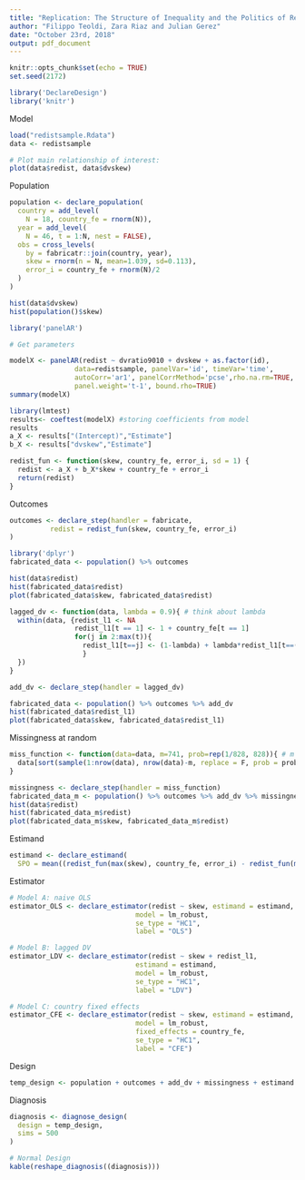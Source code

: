 ```yaml
---
title: "Replication: The Structure of Inequality and the Politics of Redistribution"
author: "Filippo Teoldi, Zara Riaz and Julian Gerez"
date: "October 23rd, 2018"
output: pdf_document
---
```


```r
knitr::opts_chunk$set(echo = TRUE)
set.seed(2172)
```

```r
library('DeclareDesign')
library('knitr')
```

Model

```r
load("redistsample.Rdata")
data <- redistsample

# Plot main relationship of interest:
plot(data$redist, data$dvskew)
```

Population

```r
population <- declare_population(
  country = add_level(
    N = 18, country_fe = rnorm(N)),
  year = add_level(
    N = 46, t = 1:N, nest = FALSE),
  obs = cross_levels(
    by = fabricatr::join(country, year),
    skew = rnorm(n = N, mean=1.039, sd=0.113),
    error_i = country_fe + rnorm(N)/2
  )
)

hist(data$dvskew)
hist(population()$skew)
```

```r
library('panelAR')

# Get parameters

modelX <- panelAR(redist ~ dvratio9010 + dvskew + as.factor(id), 
                data=redistsample, panelVar='id', timeVar='time',
                autoCorr='ar1', panelCorrMethod='pcse',rho.na.rm=TRUE,
                panel.weight='t-1', bound.rho=TRUE)
summary(modelX)

library(lmtest)
results<- coeftest(modelX) #storing coefficients from model
results
a_X <- results["(Intercept)","Estimate"]
b_X <- results["dvskew","Estimate"]

redist_fun <- function(skew, country_fe, error_i, sd = 1) {
  redist <- a_X + b_X*skew + country_fe + error_i
  return(redist)
}
```

Outcomes

```r
outcomes <- declare_step(handler = fabricate,
          redist = redist_fun(skew, country_fe, error_i)
)

library('dplyr')
fabricated_data <- population() %>% outcomes

hist(data$redist)
hist(fabricated_data$redist)
plot(fabricated_data$skew, fabricated_data$redist)
```

```r
lagged_dv <- function(data, lambda = 0.9){ # think about lambda
  within(data, {redist_l1 <- NA
                redist_l1[t == 1] <- 1 + country_fe[t == 1]
                for(j in 2:max(t)){
                  redist_l1[t==j] <- (1-lambda) + lambda*redist_l1[t==(j - 1)] + country_fe[t==j]
                  }
  })
}

add_dv <- declare_step(handler = lagged_dv)

fabricated_data <- population() %>% outcomes %>% add_dv
hist(fabricated_data$redist_l1)
plot(fabricated_data$skew, fabricated_data$redist_l1)
```

Missingness at random

```r
miss_function <- function(data=data, m=741, prob=rep(1/828, 828)){ # m is number of missing cases
  data[sort(sample(1:nrow(data), nrow(data)-m, replace = F, prob = prob)),]
}

missingness <- declare_step(handler = miss_function)
fabricated_data_m <- population() %>% outcomes %>% add_dv %>% missingness
hist(data$redist)
hist(fabricated_data_m$redist)
plot(fabricated_data_m$skew, fabricated_data_m$redist)
```

Estimand

```r
estimand <- declare_estimand(
  SPO = mean((redist_fun(max(skew), country_fe, error_i) - redist_fun(min(skew), country_fe, error_i))/(max(skew)-min(skew))))
```

Estimator

```r
# Model A: naive OLS
estimator_OLS <- declare_estimator(redist ~ skew, estimand = estimand,
                               model = lm_robust,
                               se_type = "HC1",
                               label = "OLS")

# Model B: lagged DV
estimator_LDV <- declare_estimator(redist ~ skew + redist_l1, 
                               estimand = estimand,
                               model = lm_robust,
                               se_type = "HC1",
                               label = "LDV")

# Model C: country fixed effects
estimator_CFE <- declare_estimator(redist ~ skew, estimand = estimand,
                               model = lm_robust,
                               fixed_effects = country_fe,
                               se_type = "HC1",
                               label = "CFE")
```

Design

```r
temp_design <- population + outcomes + add_dv + missingness + estimand + estimator_OLS + estimator_LDV + estimator_CFE
```

Diagnosis

```r
diagnosis <- diagnose_design(
  design = temp_design, 
  sims = 500
)

# Normal Design
kable(reshape_diagnosis((diagnosis)))
```